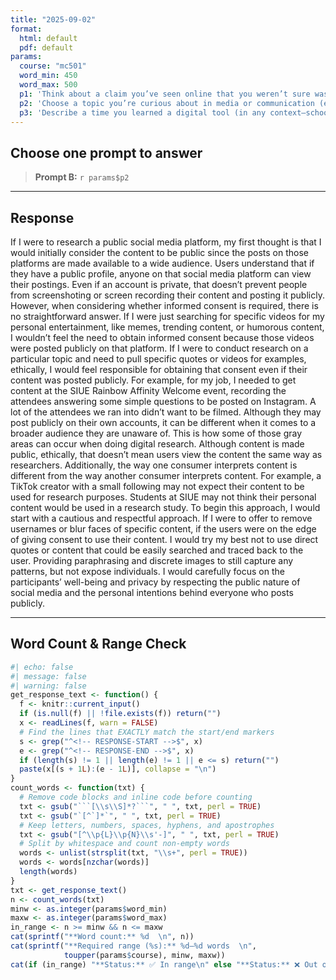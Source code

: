 ```yaml
---
title: "2025-09-02"
format:
  html: default
  pdf: default
params:
  course: "mc501"
  word_min: 450
  word_max: 500
  p1: 'Think about a claim you’ve seen online that you weren’t sure was true. How would the principles of empiricism and control help you design a study to test whether it was accurate?'
  p2: 'Choose a topic you’re curious about in media or communication (e.g., the effect of streaming on movie watching, how politicians use TikTok, portrayals of families on TV). Write a specific research question about it. Then, briefly describe what you would do in each of the five stages of the research workflow (Conceptualization, Design, Data Collection, Data Analysis, Communication) to answer it.'
  p3: 'Describe a time you learned a digital tool (in any context—school, work, a hobby) without really understanding the reasoning behind what you were doing. How might knowing the "why"—the tool-agnostic principles—have helped you use it more effectively, solve problems, or even choose a better tool for the task?'
---
```


## Choose **one** prompt to answer

> **Prompt B:** `r params$p2`

------------------------------------------------------------------------

## Response

<!-- RESPONSE-START -->

If I were to research a public social media platform, my first thought is that I would initially consider the content to be public since the posts on those platforms are made available to a wide audience. Users understand that if they have a public profile, anyone on that social media platform can view their postings. Even if an account is private, that doesn’t prevent people from screenshoting or screen recording their content and posting it publicly. However, when considering whether informed consent is required, there is no straightforward answer. If I were just searching for specific videos for my personal entertainment, like memes, trending content, or humorous content, I wouldn’t feel the need to obtain informed consent because those videos were posted publicly on that platform. If I were to conduct research on a particular topic and need to pull specific quotes or videos for examples, ethically, I would feel responsible for obtaining that consent even if their content was posted publicly. For example, for my job, I needed to get content at the SIUE Rainbow Affinity Welcome event, recording the attendees answering some simple questions to be posted on Instagram. A lot of the attendees we ran into didn’t want to be filmed. Although they may post publicly on their own accounts, it can be different when it comes to a broader audience they are unaware of. This is how some of those gray areas can occur when doing digital research. Although content is made public, ethically, that doesn’t mean users view the content the same way as researchers. Additionally, the way one consumer interprets content is different from the way another consumer interprets content. For example, a TikTok creator with a small following may not expect their content to be used for research purposes. Students at SIUE may not think their personal content would be used in a research study. To begin this approach, I would start with a cautious and respectful approach. If I were to offer to remove usernames or blur faces of specific content, if the users were on the edge of giving consent to use their content. I would try my best not to use direct quotes or content that could be easily searched and traced back to the user. Providing paraphrasing and discrete images to still capture any patterns, but not expose individuals. I would carefully focus on the participants' well-being and privacy by respecting the public nature of social media and the personal intentions behind everyone who posts publicly.<!-- RESPONSE-END -->

------------------------------------------------------------------------

## Word Count & Range Check

```r
#| echo: false
#| message: false
#| warning: false
get_response_text <- function() {
  f <- knitr::current_input()
  if (is.null(f) || !file.exists(f)) return("")
  x <- readLines(f, warn = FALSE)
  # Find the lines that EXACTLY match the start/end markers
  s <- grep("^<!-- RESPONSE-START -->$", x)
  e <- grep("^<!-- RESPONSE-END -->$", x)
  if (length(s) != 1 || length(e) != 1 || e <= s) return("")
  paste(x[(s + 1L):(e - 1L)], collapse = "\n")
}
count_words <- function(txt) {
  # Remove code blocks and inline code before counting
  txt <- gsub("```[\\s\\S]*?```", " ", txt, perl = TRUE)
  txt <- gsub("`[^`]*`", " ", txt, perl = TRUE)
  # Keep letters, numbers, spaces, hyphens, and apostrophes
  txt <- gsub("[^\\p{L}\\p{N}\\s'-]", " ", txt, perl = TRUE)
  # Split by whitespace and count non-empty words
  words <- unlist(strsplit(txt, "\\s+", perl = TRUE))
  words <- words[nzchar(words)]
  length(words)
}
txt <- get_response_text()
n <- count_words(txt)
minw <- as.integer(params$word_min)
maxw <- as.integer(params$word_max)
in_range <- n >= minw && n <= maxw
cat(sprintf("**Word count:** %d  \n", n))
cat(sprintf("**Required range (%s):** %d–%d words  \n",
            toupper(params$course), minw, maxw))
cat(if (in_range) "**Status:** ✅ In range\n" else "**Status:** ❌ Out of range\n")
```
